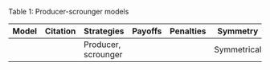 Table 1: Producer-scrounger models


| Model | Citation | Strategies          | Payoffs | Penalties | Symmetry    | Scale        | Assumptions              |
| ----- | -------- | ------------------- | ------- | --------- | ----------- | ------------ | ------------------------ |
|       |          | Producer, scrounger |         |           | Symmetrical | Within group | Complete incompatibility |
